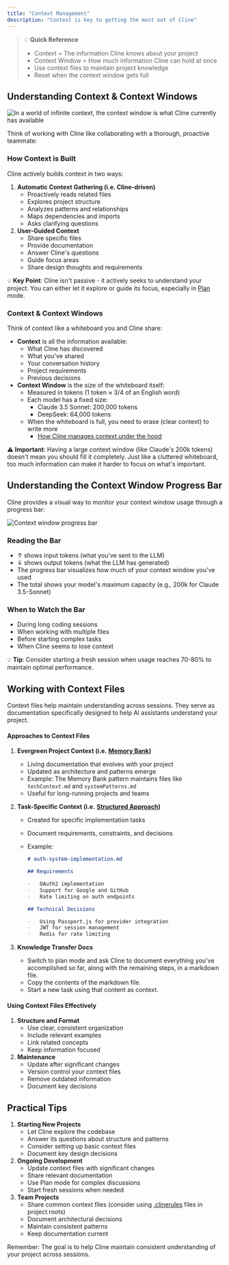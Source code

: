 ```yaml
---
title: "Context Management"
description: "Context is key to getting the most out of Cline"
---
```


> 💡 **Quick Reference**
>
> -   Context = The information Cline knows about your project
> -   Context Window = How much information Cline can hold at once
> -   Use context files to maintain project knowledge
> -   Reset when the context window gets full

## Understanding Context & Context Windows

<Frame caption="In a world of infinite context, the context window is what Cline currently has available">
	<img
		src="https://storage.googleapis.com/cline_public_images/docs/assets/image%20(2).png"
		alt="In a world of infinite context, the context window is what Cline currently has available"
	/>
</Frame>

Think of working with Cline like collaborating with a thorough, proactive teammate:

### How Context is Built

Cline actively builds context in two ways:

1. **Automatic Context Gathering (i.e. Cline-driven)**
    - Proactively reads related files
    - Explores project structure
    - Analyzes patterns and relationships
    - Maps dependencies and imports
    - Asks clarifying questions
2. **User-Guided Context**
    - Share specific files
    - Provide documentation
    - Answer Cline's questions
    - Guide focus areas
    - Share design thoughts and requirements

💡 **Key Point**: Cline isn't passive - it actively seeks to understand your project. You can either let it explore or guide its focus, especially in [Plan](https://docs.cline.bot/exploring-clines-tools/plan-and-act-modes-a-guide-to-effective-ai-development) mode.

### Context & Context Windows

Think of context like a whiteboard you and Cline share:

-   **Context** is all the information available:
    -   What Cline has discovered
    -   What you've shared
    -   Your conversation history
    -   Project requirements
    -   Previous decisions
-   **Context Window** is the size of the whiteboard itself:
    -   Measured in tokens (1 token ≈ 3/4 of an English word)
    -   Each model has a fixed size:
        -   Claude 3.5 Sonnet: 200,000 tokens
        -   DeepSeek: 64,000 tokens
    -   When the whiteboard is full, you need to erase (clear context) to write more
        -   [How Cline manages context under the hood](https://cline.bot/blog/understanding-the-new-context-window-progress-bar-in-cline)

⚠️ **Important**: Having a large context window (like Claude's 200k tokens) doesn't mean you should fill it completely. Just like a cluttered whiteboard, too much information can make it harder to focus on what's important.

## Understanding the Context Window Progress Bar

Cline provides a visual way to monitor your context window usage through a progress bar:

<Frame caption="Visual representation of the context window usage">
	<img
		src="https://storage.googleapis.com/cline_public_images/docs/assets/image%20(1)%20(1).png"
		alt="Context window progress bar"
	/>
</Frame>

### Reading the Bar

-   ↑ shows input tokens (what you've sent to the LLM)
-   ↓ shows output tokens (what the LLM has generated)
-   The progress bar visualizes how much of your context window you've used
-   The total shows your model's maximum capacity (e.g., 200k for Claude 3.5-Sonnet)

### When to Watch the Bar

-   During long coding sessions
-   When working with multiple files
-   Before starting complex tasks
-   When Cline seems to lose context

💡 **Tip**: Consider starting a fresh session when usage reaches 70-80% to maintain optimal performance.

## Working with Context Files

Context files help maintain understanding across sessions. They serve as documentation specifically designed to help AI assistants understand your project.

#### Approaches to Context Files

1. **Evergreen Project Context (i.e.** [**Memory Bank**](https://docs.cline.bot/improving-your-prompting-skills/custom-instructions-library/cline-memory-bank)**)**
    - Living documentation that evolves with your project
    - Updated as architecture and patterns emerge
    - Example: The Memory Bank pattern maintains files like `techContext.md` and `systemPatterns.md`
    - Useful for long-running projects and teams
2. **Task-Specific Context (i.e.** [**Structured Approach**](https://cline.bot/blog/building-advanced-software-with-cline-a-structured-approach)**)**

    - Created for specific implementation tasks
    - Document requirements, constraints, and decisions
    - Example:

        ```markdown
        # auth-system-implementation.md

        ## Requirements

        -   OAuth2 implementation
        -   Support for Google and GitHub
        -   Rate limiting on auth endpoints

        ## Technical Decisions

        -   Using Passport.js for provider integration
        -   JWT for session management
        -   Redis for rate limiting
        ```

3. **Knowledge Transfer Docs**
    - Switch to plan mode and ask Cline to document everything you've accomplished so far, along with the remaining steps, in a markdown file.
    - Copy the contents of the markdown file.
    - Start a new task using that content as context.

#### Using Context Files Effectively

1. **Structure and Format**
    - Use clear, consistent organization
    - Include relevant examples
    - Link related concepts
    - Keep information focused
2. **Maintenance**
    - Update after significant changes
    - Version control your context files
    - Remove outdated information
    - Document key decisions

## Practical Tips

1. **Starting New Projects**
    - Let Cline explore the codebase
    - Answer its questions about structure and patterns
    - Consider setting up basic context files
    - Document key design decisions
2. **Ongoing Development**
    - Update context files with significant changes
    - Share relevant documentation
    - Use Plan mode for complex discussions
    - Start fresh sessions when needed
3. **Team Projects**
    - Share common context files (consider using [.clinerules](https://docs.cline.bot/improving-your-prompting-skills/prompting) files in project roots)
    - Document architectural decisions
    - Maintain consistent patterns
    - Keep documentation current

Remember: The goal is to help Cline maintain consistent understanding of your project across sessions.
